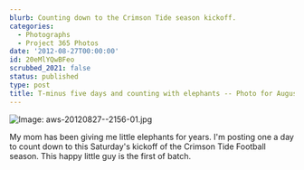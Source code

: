 ```yaml
---
blurb: Counting down to the Crimson Tide season kickoff.
categories:
  - Photographs
  - Project 365 Photos
date: '2012-08-27T00:00:00'
id: 20eMlYQwBFeo
scrubbed_2021: false
status: published
type: post
title: T-minus five days and counting with elephants -- Photo for August 27 2012
---
```


![Image: aws-20120827--2156-01.jpg](/aws-20120827--2156-01.jpg)

My mom has been giving me little elephants for years. I'm posting one a day to count down to this Saturday's kickoff of the Crimson Tide Football season. This happy little guy is the first of batch.
